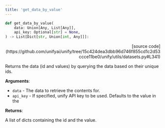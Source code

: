 ```yaml
---
title: 'get_data_by_value'
---
```


```python
def get_data_by_value(
    data: Union[Any, List[Any]],
    api_key: Optional[str] = None,
) -> List[Dict[str, Union[int, Any]]]:
```

<p align="right">[source code](https://github.com/unifyai/unify/tree/15c424dea3dbb96d746f855cd1c2d53ccce11be0/unify/utils/datasets.py#L341)</p>

Returns the data (id and values) by querying the data based on their unique ids.

**Arguments**:

- `data` - The data to retrieve the contents for.
- `api_key` - If specified, unify API key to be used. Defaults to the value in the



**Returns**:

A list of dicts containing the id and the value.